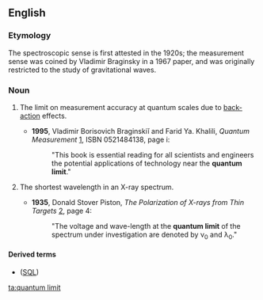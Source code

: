 ==English==

===Etymology===
The spectroscopic sense is first attested in the 1920s; the measurement sense was coined by Vladimir Braginsky in a 1967 paper, and was originally restricted to the study of gravitational waves.

===Noun===
{{en-noun|head=[[quantum]] [[limit]]}}

# {{label|en|physics}} The limit on measurement accuracy at quantum scales due to [[back-action]] effects.
#* '''1995''', Vladimir Borisovich Braginskiĭ and Farid Ya. Khalili, ''Quantum Measurement'' [http://books.google.com/books?id=HHKRzXIVdxcC], ISBN 0521484138, page i:
#*: "This book is essential reading for all scientists and engineers the potential applications of technology near the '''quantum limit'''."
# {{label|en|spectroscopy}} The shortest wavelength in an X-ray spectrum.
#* '''1935''', Donald Stover Piston, ''The Polarization of X-rays from Thin Targets'' [http://books.google.com/books?id=h9kUAAAAIAAJ], page 4:
#*: "The voltage and wave-length at the '''quantum limit''' of the spectrum under investigation are denoted by ν<sub>0</sub> and λ<sub>0</sub>."

====Derived terms====
* {{l|en|standard quantum limit}} ([[SQL]])

[[ta:quantum limit]]